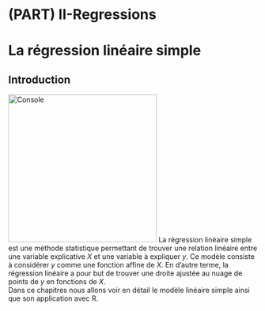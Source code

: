# (PART) II-Regressions{-}
# La régression linéaire simple{#simple-lm}
## Introduction
![Console](Pictures/lm.png){.cover width=300}
La régression linéaire simple est une méthode statistique permettant de trouver une relation linéaire entre une variable explicative $X$ et une variable à expliquer $y$. Ce modèle consiste à considérer $y$ comme une fonction affine  de $X$. En d’autre terme, la régression linéaire a pour but de trouver une droite ajustée au nuage de points de $y$ en fonctions de $X$.  
Dans ce chapitres nous allons voir en détail le modèle linéaire simple ainsi que son application avec R.




